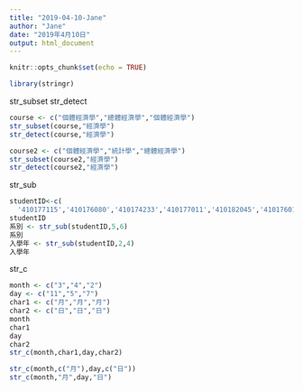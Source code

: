 ```yaml
---
title: "2019-04-10-Jane"
author: "Jane"
date: "2019年4月10日"
output: html_document
---
```


```r
knitr::opts_chunk$set(echo = TRUE)
```

```r
library(stringr)
```

str_subset
str_detect
```r
course <- c("個體經濟學","總體經濟學","個體經濟學")
str_subset(course,"經濟學")
str_detect(course,"經濟學")

course2 <- c("個體經濟學","統計學","總體經濟學")
str_subset(course2,"經濟學")
str_detect(course2,"經濟學")
```

str_sub
```r

studentID<-c(
  '410177115','410176080','410174233','410177011','410182045','410176014')
studentID
系別 <- str_sub(studentID,5,6)
系別
入學年 <- str_sub(studentID,2,4)
入學年
```

str_c
```r

month <- c("3","4","2")
day <- c("11","5","7")
char1 <- c("月","月","月")
char2 <- c("日","日","日")
month
char1
day 
char2
str_c(month,char1,day,char2)
```

```r
str_c(month,c("月"),day,c("日"))
str_c(month,"月",day,"日")
```







































